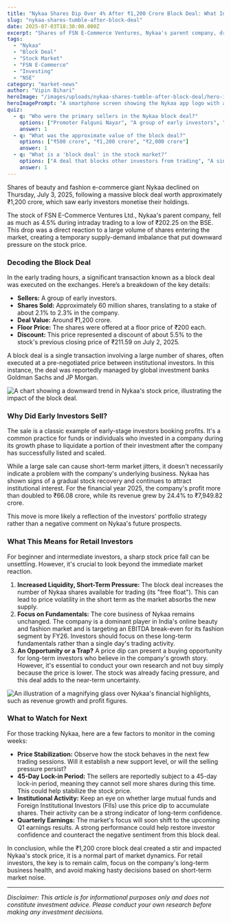 ```yaml
---
title: "Nykaa Shares Dip Over 4% After ₹1,200 Crore Block Deal: What Investors Should Know"
slug: "nykaa-shares-tumble-after-block-deal"
date: 2025-07-03T18:30:00.000Z
excerpt: "Shares of FSN E-Commerce Ventures, Nykaa's parent company, dropped on Thursday after early investors offloaded a significant stake in a massive block deal. We break down what happened and what it means for retail investors."
tags:
  - "Nykaa"
  - "Block Deal"
  - "Stock Market"
  - "FSN E-Commerce"
  - "Investing"
  - "NSE"
category: "market-news"
author: "Vipin Bihari"
heroImage: "/images/uploads/nykaa-shares-tumble-after-block-deal/hero-image.jpg"
heroImagePrompt: "A smartphone screen showing the Nykaa app logo with a plunging stock market graph in the background, symbolizing the share price drop after the block deal."
quiz:
  - q: "Who were the primary sellers in the Nykaa block deal?"
    options: ["Promoter Falguni Nayar", "A group of early investors", "A consortium of mutual funds"]
    answer: 1
  - q: "What was the approximate value of the block deal?"
    options: ["₹500 crore", "₹1,200 crore", "₹2,000 crore"]
    answer: 1
  - q: "What is a 'block deal' in the stock market?"
    options: ["A deal that blocks other investors from trading", "A single transaction involving a large number of shares", "A discounted sale of shares to the public"]
    answer: 1
---
```


Shares of beauty and fashion e-commerce giant Nykaa declined on Thursday, July 3, 2025, following a massive block deal worth approximately ₹1,200 crore, which saw early investors monetise their holdings.

The stock of FSN E-Commerce Ventures Ltd., Nykaa's parent company, fell as much as 4.5% during intraday trading to a low of ₹202.25 on the BSE. This drop was a direct reaction to a large volume of shares entering the market, creating a temporary supply-demand imbalance that put downward pressure on the stock price.

### Decoding the Block Deal

In the early trading hours, a significant transaction known as a block deal was executed on the exchanges. Here’s a breakdown of the key details:

*   **Sellers:** A group of early investors.
*   **Shares Sold:** Approximately 60 million shares, translating to a stake of about 2.1% to 2.3% in the company.
*   **Deal Value:** Around ₹1,200 crore.
*   **Floor Price:** The shares were offered at a floor price of ₹200 each.
*   **Discount:** This price represented a discount of about 5.5% to the stock's previous closing price of ₹211.59 on July 2, 2025.

A block deal is a single transaction involving a large number of shares, often executed at a pre-negotiated price between institutional investors. In this instance, the deal was reportedly managed by global investment banks Goldman Sachs and JP Morgan.

![A chart showing a downward trend in Nykaa's stock price, illustrating the impact of the block deal.](/images/uploads/nykaa-shares-tumble-after-block-deal/nykaa-stock-chart.png)

### Why Did Early Investors Sell?

The sale is a classic example of early-stage investors booking profits. It's a common practice for funds or individuals who invested in a company during its growth phase to liquidate a portion of their investment after the company has successfully listed and scaled.

While a large sale can cause short-term market jitters, it doesn't necessarily indicate a problem with the company's underlying business. Nykaa has shown signs of a gradual stock recovery and continues to attract institutional interest. For the financial year 2025, the company's profit more than doubled to ₹66.08 crore, while its revenue grew by 24.4% to ₹7,949.82 crore.

This move is more likely a reflection of the investors' portfolio strategy rather than a negative comment on Nykaa's future prospects.

### What This Means for Retail Investors

For beginner and intermediate investors, a sharp stock price fall can be unsettling. However, it's crucial to look beyond the immediate market reaction.

1.  **Increased Liquidity, Short-Term Pressure:** The block deal increases the number of Nykaa shares available for trading (its "free float"). This can lead to price volatility in the short term as the market absorbs the new supply.
2.  **Focus on Fundamentals:** The core business of Nykaa remains unchanged. The company is a dominant player in India's online beauty and fashion market and is targeting an EBITDA break-even for its fashion segment by FY26. Investors should focus on these long-term fundamentals rather than a single day's trading activity.
3.  **An Opportunity or a Trap?** A price dip can present a buying opportunity for long-term investors who believe in the company's growth story. However, it's essential to conduct your own research and not buy simply because the price is lower. The stock was already facing pressure, and this deal adds to the near-term uncertainty.

![An illustration of a magnifying glass over Nykaa's financial highlights, such as revenue growth and profit figures.](/images/uploads/nykaa-shares-tumble-after-block-deal/nykaa-financials.png)

### What to Watch for Next

For those tracking Nykaa, here are a few factors to monitor in the coming weeks:

*   **Price Stabilization:** Observe how the stock behaves in the next few trading sessions. Will it establish a new support level, or will the selling pressure persist?
*   **45-Day Lock-in Period:** The sellers are reportedly subject to a 45-day lock-in period, meaning they cannot sell more shares during this time. This could help stabilize the stock price.
*   **Institutional Activity:** Keep an eye on whether large mutual funds and Foreign Institutional Investors (FIIs) use this price dip to accumulate shares. Their activity can be a strong indicator of long-term confidence.
*   **Quarterly Earnings:** The market's focus will soon shift to the upcoming Q1 earnings results. A strong performance could help restore investor confidence and counteract the negative sentiment from this block deal.

In conclusion, while the ₹1,200 crore block deal created a stir and impacted Nykaa's stock price, it is a normal part of market dynamics. For retail investors, the key is to remain calm, focus on the company's long-term business health, and avoid making hasty decisions based on short-term market noise.

***

*Disclaimer: This article is for informational purposes only and does not constitute investment advice. Please conduct your own research before making any investment decisions.*